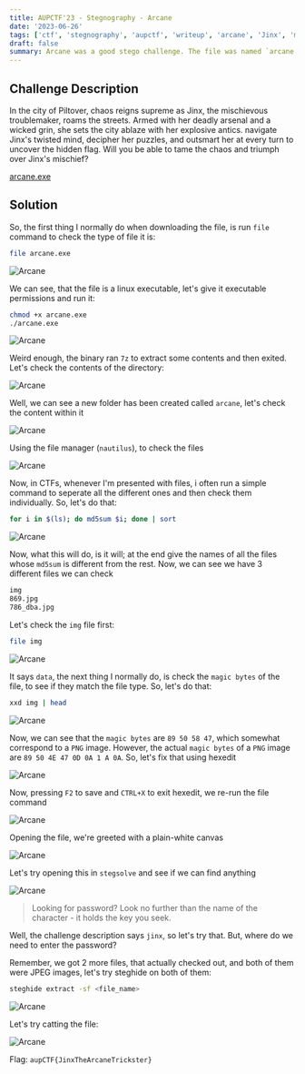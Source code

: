 ```yaml
---
title: AUPCTF'23 - Stegnography - Arcane
date: '2023-06-26'
tags: ['ctf', 'stegnography', 'aupctf', 'writeup', 'arcane', 'Jinx', 'magic-bytes-fixing']
draft: false
summary: Arcane was a good stego challenge. The file was named `arcane.exe` however it was linux executable. The challenge was to find the flag hidden in the files extracted after executing the file.
---
```


## Challenge Description

In the city of Piltover, chaos reigns supreme as Jinx, the mischievous troublemaker, roams the streets. Armed with her deadly arsenal and a wicked grin, she sets the city ablaze with her explosive antics. navigate Jinx's twisted mind, decipher her puzzles, and outsmart her at every turn to uncover the hidden flag. Will you be able to tame the chaos and triumph over Jinx's mischief?

[arcane.exe](https://aupctf.s3.eu-north-1.amazonaws.com/arcane.exe)

## Solution

So, the first thing I normally do when downloading the file, is run `file` command to check the type of file it is:

```bash
file arcane.exe
```

![Arcane](/static/writeups/aupctf/stego/arcane.png)

We can see, that the file is a linux executable, let's give it executable permissions and run it:

```bash
chmod +x arcane.exe
./arcane.exe
```

![Arcane](/static/writeups/aupctf/stego/arcane2.png)

Weird enough, the binary ran `7z` to extract some contents and then exited. Let's check the contents of the directory:

![Arcane](/static/writeups/aupctf/stego/arcane3.png)

Well, we can see a new folder has been created called `arcane`, let's check the content within it

![Arcane](/static/writeups/aupctf/stego/arcane4.png)

Using the file manager (`nautilus`), to check the files

![Arcane](/static/writeups/aupctf/stego/arcane5.png)

Now, in CTFs, whenever I'm presented with files, i often run a simple command to seperate all the different ones and then check them individually. So, let's do that:

```bash
for i in $(ls); do md5sum $i; done | sort
```

![Arcane](/static/writeups/aupctf/stego/arcane6.png)

Now, what this will do, is it will; at the end give the names of all the files whose `md5sum` is different from the rest. Now, we can see we have 3 different files we can check

```sh
img
869.jpg
786_dba.jpg
```

Let's check the `img` file first:

```sh
file img
```

![Arcane](/static/writeups/aupctf/stego/arcane7.png)

It says `data`, the next thing I normally do, is check the `magic bytes` of the file, to see if they match the file type. So, let's do that:

```sh
xxd img | head
```

![Arcane](/static/writeups/aupctf/stego/arcane8.png)

Now, we can see that the `magic bytes` are `89 50 58 47`, which somewhat correspond to a `PNG` image. However, the actual `magic bytes` of a `PNG` image are `89 50 4E 47 0D 0A 1 A 0A`. So, let's fix that using hexedit

![Arcane](/static/writeups/aupctf/stego/arcane9.png)

Now, pressing `F2` to save and `CTRL+X` to exit hexedit, we re-run the file command

![Arcane](/static/writeups/aupctf/stego/arcane10.png)

Opening the file, we're greeted with a plain-white canvas

![Arcane](/static/writeups/aupctf/stego/arcane11.png)

Let's try opening this in `stegsolve` and see if we can find anything

![Arcane](/static/writeups/aupctf/stego/arcane12.png)

> Looking for password? Look no further than the name of the character - it holds the key you seek.

Well, the challenge description says `jinx`, so let's try that. But, where do we need to enter the password?

Remember, we got 2 more files, that actually checked out, and both of them were JPEG images, let's try steghide on both of them:

```sh
steghide extract -sf <file_name>
```

![Arcane](/static/writeups/aupctf/stego/arcane13.png)

Let's try catting the file:

![Arcane](/static/writeups/aupctf/stego/arcane14.png)

Flag: `aupCTF{JinxTheArcaneTrickster}`
